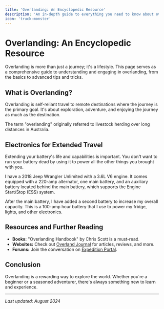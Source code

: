 ```yaml
---
title: 'Overlanding: An Encyclopedic Resource'
description: 'An in-depth guide to everything you need to know about overlanding.'
icon: 'truck-monster'
---
```


# Overlanding: An Encyclopedic Resource

Overlanding is more than just a journey; it's a lifestyle. This page serves as a comprehensive guide to understanding and engaging in overlanding, from the basics to advanced tips and tricks.

## What is Overlanding?

Overlanding is self-reliant travel to remote destinations where the journey is the primary goal. It's about exploration, adventure, and enjoying the journey as much as the destination.


The term "overlanding" originally referred to livestock herding over long distances in Australia.


## Electronics for Extended Travel

Extending your battery's life and capabilities is important. You don't want to run your battery dead by using it to power all the other things you brought with you.

I have a 2018 Jeep Wrangler Unlimited  with a 3.6L V6 engine. It comes equipped with a 220-amp alternator, one main battery, and an auxiliary battery located behind the main battery, which supports the Engine Start/Stop (ESS) system. 

After the main battery, I have added a second battery to increase my overall capacity. This is a 100-amp hour battery that I use to power my fridge, lights, and other electronics. 


## Resources and Further Reading

- **Books:** "Overlanding Handbook" by Chris Scott is a must-read.
- **Websites:** Check out [Overland Journal](https://www.overlandjournal.com) for articles, reviews, and more.
- **Forums:** Join the conversation on [Expedition Portal](https://www.expeditionportal.com).

## Conclusion

Overlanding is a rewarding way to explore the world. Whether you're a beginner or a seasoned adventurer, there's always something new to learn and experience.

---

_Last updated: August 2024_